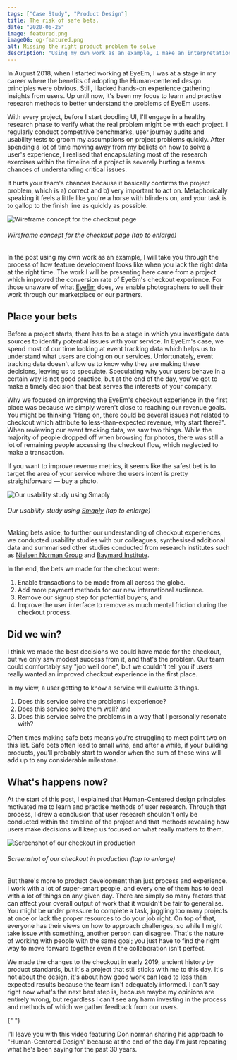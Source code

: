 ```yaml
---
tags: ["Case Study", "Product Design"]
title: The risk of safe bets.
date: "2020-06-25"
image: featured.png
imageOG: og-featured.png
alt: Missing the right product problem to solve
description: "Using my own work as an example, I make an interpretation of how great work can lead to poor results."
---
```


In August 2018, when I started working at EyeEm, I was at a stage in my career where the benefits of adopting the Human-centered design principles were obvious. Still, I lacked hands-on experience gathering insights from users. Up until now, it's been my focus to learn and practise research methods to better understand the problems of EyeEm users.

With every project, before I start doodling UI, I'll engage in a healthy research phase to verify what the real problem might be with each project. I regularly conduct competitive benchmarks, user journey audits and usability tests to groom my assumptions on project problems quickly. After spending a lot of time moving away from my beliefs on how to solve a user's experience, I realised that encapsulating most of the research exercises within the timeline of a project is severely hurting a teams chances of understanding critical issues.

It hurts your team's chances because it basically confirms the project problem, which is a) correct and b) very important to act on. Metaphorically speaking it feels a little like you're a horse with blinders on, and your task is to gallop to the finish line as quickly as possible.

![Wireframe concept for the checkout page](wireframe-checkout.png)

###### Wireframe concept for the checkout page (tap to enlarge)

In the post using my own work as an example, I will take you through the process of how feature development looks like when you lack the right data at the right time. The work I will be presenting here came from a project which improved the conversion rate of EyeEm's checkout experience. For those unaware of what [EyeEm](https://www.eyeem.com/) does, we enable photographers to sell their work through our marketplace or our partners.

## Place your bets

Before a project starts, there has to be a stage in which you investigate data sources to identify potential issues with your service. In EyeEm's case, we spend most of our time looking at event tracking data which helps us to understand what users are doing on our services. Unfortunately, event tracking data doesn't allow us to know why they are making these decisions, leaving us to speculate. Speculating why your users behave in a certain way is not good practice, but at the end of the day, you've got to make a timely decision that best serves the interests of your company.

Why we focused on improving the EyeEm's checkout experience in the first place was because we simply weren't close to reaching our revenue goals. You might be thinking "Hang on, there could be several issues not related to checkout which attribute to less-than-expected revenue, why start there?". When reviewing our event tracking data, we saw two things. While the majority of people dropped off when browsing for photos, there was still a lot of remaining people accessing the checkout flow, which neglected to make a transaction.

If you want to improve revenue metrics, it seems like the safest bet is to target the area of your service where the users intent is pretty straightforward — buy a photo.

![Our usability study using Smaply](research.png)

###### Our usability study using [Smaply](https://www.smaply.com/) (tap to enlarge)

Making bets aside, to further our understanding of checkout experiences, we conducted usability studies with our colleagues, synthesised additional data and summarised other studies conducted from research institutes such as [Nielsen Norman Group](https://www.nngroup.com/) and [Baymard Institute](https://baymard.com/).

In the end, the bets we made for the checkout were:

1. Enable transactions to be made from all across the globe.
2. Add more payment methods for our new international audience.
3. Remove our signup step for potential buyers, and
4. Improve the user interface to remove as much mental friction during the checkout process.

## Did we win?

I think we made the best decisions we could have made for the checkout, but we only saw modest success from it, and that's the problem. Our team could comfortably say "job well done", but we couldn't tell you if users really wanted an improved checkout experience in the first place.

In my view, a user getting to know a service will evaluate 3 things.

1. Does this service solve the problems I experience?
2. Does this service solve them well? and
3. Does this service solve the problems in a way that I personally resonate with?

Often times making safe bets means you're struggling to meet point two on this list. Safe bets often lead to small wins, and after a while, if your building products, you'll probably start to wonder when the sum of these wins will add up to any considerable milestone.

## What's happens now?

At the start of this post, I explained that Human-Centered design principles motivated me to learn and practise methods of user research. Through that process, I drew a conclusion that user research shouldn't only be conducted within the timeline of the project and that methods revealing how users make decisions will keep us focused on what really matters to them.

![Screenshot of our checkout in production](production-checkout2.png)

###### Screenshot of our checkout in production (tap to enlarge)

But there's more to product development than just process and experience. I work with a lot of super-smart people, and every one of them has to deal with a lot of things on any given day. There are simply so many factors that can affect your overall output of work that it wouldn't be fair to generalise. You might be under pressure to complete a task, juggling too many projects at once or lack the proper resources to do your job right. On top of that, everyone has their views on how to approach challenges, so while I might take issue with something, another person can disagree. That's the nature of working with people with the same goal; you just have to find the right way to move forward together even if the collaboration isn't perfect.

We made the changes to the checkout in early 2019, ancient history by product standards, but it's a project that still sticks with me to this day. It's not about the design, it's about how good work can lead to less than expected results because the team isn't adequately informed. I can't say right now what's the next best step is, because maybe my opinions are entirely wrong, but regardless I can't see any harm investing in the process and methods of which we gather feedback from our users.

<YouTube youTubeId="rmM0kRf8Dbk" />{" "}

I'll leave you with this video featuring Don norman sharing his approach to "Human-Centered Design" because at the end of the day I'm just repeating what he's been saying for the past 30 years.
